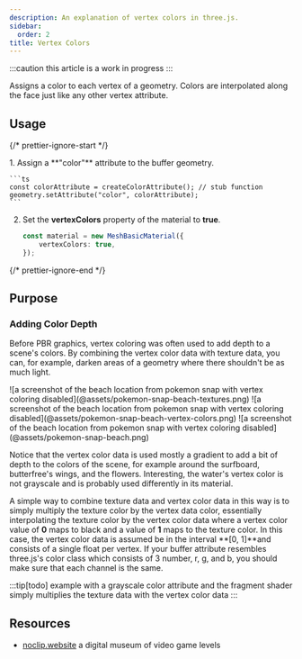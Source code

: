 ```yaml
---
description: An explanation of vertex colors in three.js.
sidebar:
  order: 2
title: Vertex Colors
---
```




:::caution
this article is a work in progress
:::

Assigns a color to each vertex of a geometry. Colors are interpolated along the face just like any other vertex attribute.

<App client:visible />

## Usage

{/* prettier-ignore-start */}

<Steps>
1. Assign a **"color"** attribute to the buffer geometry.

    ```ts
    const colorAttribute = createColorAttribute(); // stub function
    geometry.setAttribute("color", colorAttribute);
    ```

2. Set the **vertexColors** property of the material to **true**.

    ```ts
    const material = new MeshBasicMaterial({
    	vertexColors: true,
    });
    ```
</Steps>

{/* prettier-ignore-end */}

## Purpose

### Adding Color Depth

Before PBR graphics, vertex coloring was often used to add depth to a scene's colors. By combining the vertex color data with texture data, you can, for example, darken areas of a geometry where there shouldn't be as much light.

<Tabs>
	<TabItem label="vertex colors disabled">
		![a screenshot of the beach location from pokemon snap with vertex coloring
		disabled](@assets/pokemon-snap-beach-textures.png)
	</TabItem>
	<TabItem label="textures disabled">
		![a screenshot of the beach location from pokemon snap with vertex coloring
		disabled](@assets/pokemon-snap-beach-vertex-colors.png)
	</TabItem>
	<TabItem label="both enabled">
		![a screenshot of the beach location from pokemon snap with vertex coloring
		disabled](@assets/pokemon-snap-beach.png)
	</TabItem>
</Tabs>

Notice that the vertex color data is used mostly a gradient to add a bit of depth to the colors of the scene, for example around the surfboard, butterfree's wings, and the flowers. Interesting, the water's vertex color is not grayscale and is probably used differently in its material.

A simple way to combine texture data and vertex color data in this way is to simply multiply the texture color by the vertex data color, essentially interpolating the texture color by the vertex color data where a vertex color value of **0** maps to black and a value of **1** maps to the texture color. In this case, the vertex color data is assumed be in the interval **[0, 1]**and consists of a single float per vertex. If your buffer attribute resembles three.js's color class which consists of 3 number, r, g, and b, you should make sure that each channel is the same.

:::tip[todo]
example with a grayscale color attribute and the fragment shader simply multiplies the texture data with the vertex color data
:::

## Resources

- [noclip.website](https://noclip.website) a digital museum of video game levels
